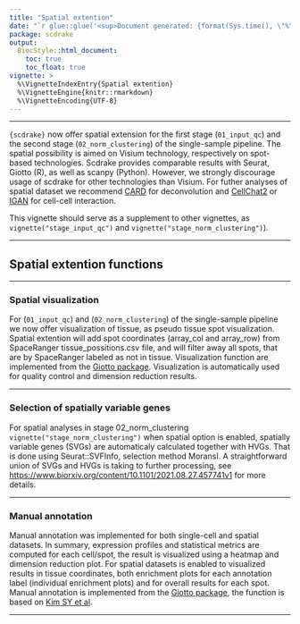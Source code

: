 ```yaml
---
title: "Spatial extention"
date: "`r glue::glue('<sup>Document generated: {format(Sys.time(), \"%Y-%m-%d %H:%M:%S %Z%z</sup>\")}')`"
package: scdrake
output:
  BiocStyle::html_document:
    toc: true
    toc_float: true
vignette: >
  %\VignetteIndexEntry{Spatial extention}
  %\VignetteEngine{knitr::rmarkdown}
  %\VignetteEncoding{UTF-8}  
---
```


***

`{scdrake}` now offer spatial extension for the first stage (`01_input_qc`) and the second stage (`02_norm_clustering`) of the single-sample pipeline. The spatial possibility is aimed on Visium technology, respectively on spot-based technologies. Scdrake provides comparable results with Seurat, Giotto (R), as well as scanpy (Python). However, we strongly discourage usage of scdrake for other technologies than Visium. For futher analyses of spatial dataset we recommend [CARD](https://github.com/YMa-lab/CARD) for deconvolution and [CellChat2](https://github.com/SiYangming/CellChat2) or [IGAN](https://github.com/Zhu-JC/IGAN) for cell-cell interaction.

This vignette should serve as a supplement to other vignettes, as `vignette("stage_input_qc")` and `vignette("stage_norm_clustering")`). 


***

## Spatial extention functions

***

### Spatial visualization

For (`01_input_qc`) and (`02_norm_clustering`) of the single-sample pipeline we now offer visualization of tissue, as pseudo tissue spot visualization. Spatial extention will add spot coordinates (array_col and array_row) from SpaceRanger tissue_possitions.csv file, and will filter away all spots, that are by SpaceRanger labeled as not in tissue. Visualization function are implemented from the [Giotto package](https://drieslab.github.io/Giotto_website/). Visualization is automatically used for quality control and dimension reduction results.    

***

### Selection of spatially variable genes

For spatial analyses in stage 02_norm_clustering `vignette("stage_norm_clustering")` when spatial option is enabled, spatially variable genes (SVGs) are automaticaly calculated together with HVGs. That is done using Seurat::SVFInfo, selection method MoransI. A straightforward union of SVGs and HVGs is taking to further processing, see <https://www.biorxiv.org/content/10.1101/2021.08.27.457741v1> for more details. 

***

### Manual annotation

Manual annotation was implemented for both single-cell and spatial datasets. In summary, expression profiles and statistical metrics are computed for each cell/spot, the result is visualized using a heatmap and dimension reduction plot. For spatial datasets is enabled to visualized results in tissue coordinates, both enrichment plots for each annotation label (individual enrichment plots) and for overall results for each spot. Manual annotation is implemented from the [Giotto package](https://drieslab.github.io/Giotto_website/), the function is based on [Kim SY et al](https://bmcbioinformatics.biomedcentral.com/articles/10.1186/1471-2105-6-144).  

***
